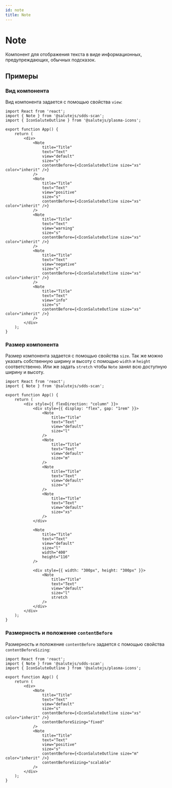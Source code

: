 ```yaml
---
id: note
title: Note
---
```



# Note
Компонент для отображения текста в виде информационных, предупреждающих, обычных подсказок.

<Description name="Note" />
<PropsTable name="Note" />

## Примеры

### Вид компонента
Вид компонента задается с помощью свойства `view`:

```tsx live
import React from 'react';
import { Note } from '@salutejs/sdds-scan';
import { IconSaluteOutline } from '@salutejs/plasma-icons';

export function App() {
    return (
        <div>
            <Note 
                title="Title"
                text="Text"
                view="default" 
                size="s" 
                contentBefore={<IconSaluteOutline size="xs" color="inherit" />} 
            />
            <Note 
                title="Title"
                text="Text"
                view="positive" 
                size="s" 
                contentBefore={<IconSaluteOutline size="xs" color="inherit" />} 
            />
            <Note 
                title="Title"
                text="Text"
                view="warning" 
                size="s" 
                contentBefore={<IconSaluteOutline size="xs" color="inherit" />} 
            />
            <Note 
                title="Title"
                text="Text"
                view="negative" 
                size="s" 
                contentBefore={<IconSaluteOutline size="xs" color="inherit" />} 
            />
            <Note 
                title="Title"
                text="Text"
                view="info" 
                size="s" 
                contentBefore={<IconSaluteOutline size="xs" color="inherit" />} 
            />
        </div>
    );
}
```

### Размер компонента
Размер компонента задается с помощью свойства `size`. 
Так же можно указать собственную ширину и высоту с помощью `width` и `height` соответственно. 
Или же задать `stretch` чтобы `Note` занял всю доступную ширину и высоту.

```tsx live
import React from 'react';
import { Note } from '@salutejs/sdds-scan';

export function App() {
    return (
        <div style={{ flexDirection: "column" }}>
            <div style={{ display: "flex", gap: "1rem" }}>
                <Note 
                    title="Title"
                    text="Text"
                    view="default" 
                    size="l"
                />
                <Note 
                    title="Title"
                    text="Text"
                    view="default" 
                    size="m" 
                />
                <Note 
                    title="Title"
                    text="Text"
                    view="default" 
                    size="s"
                />
                <Note 
                    title="Title"
                    text="Text"
                    view="default" 
                    size="xs"
                />
            </div>

            <Note 
                title="Title"
                text="Text"
                view="default" 
                size="l"
                width="400"
                height="116"
            />
            
            <div style={{ width: "300px", height: "300px" }}>
                <Note 
                    title="Title"
                    text="Text"
                    view="default" 
                    size="l"
                    stretch
                />
            </div>
        </div>
    );
}
```

### Размерность и положение `contentBefore`
Размерность и положение `contentBefore` задается с помощью свойства `contentBeforeSizing`:

```tsx live
import React from 'react';
import { Note } from '@salutejs/sdds-scan';
import { IconSaluteOutline } from '@salutejs/plasma-icons';

export function App() {
    return (
        <div>
            <Note 
                title="Title"
                text="Text"
                view="default" 
                size="s" 
                contentBefore={<IconSaluteOutline size="xs" color="inherit" />} 
                contentBeforeSizing="fixed"
            />
            <Note 
                title="Title"
                text="Text"
                view="positive" 
                size="s" 
                contentBefore={<IconSaluteOutline size="m" color="inherit" />} 
                contentBeforeSizing="scalable"
            />
        </div>
    );
}
```
